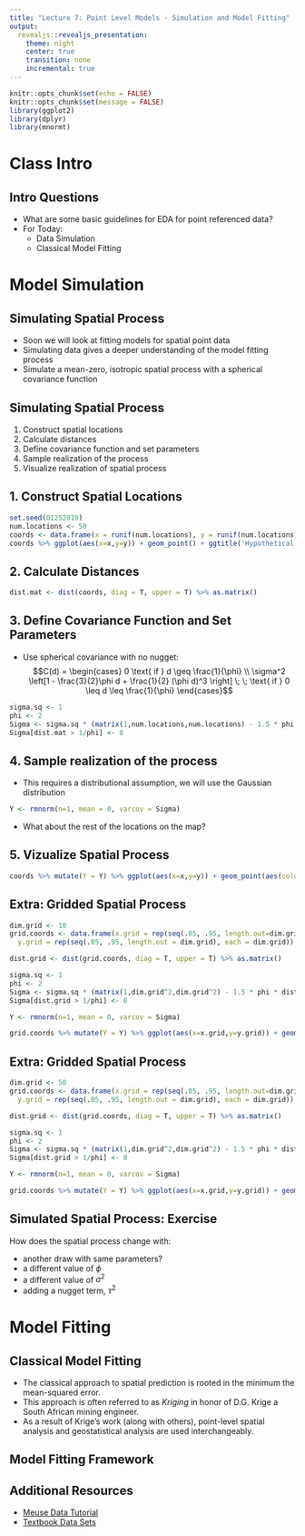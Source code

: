 ```yaml
---
title: "Lecture 7: Point Level Models - Simulation and Model Fitting"
output:
  revealjs::revealjs_presentation:
    theme: night
    center: true
    transition: none
    incremental: true
---
```


```r
knitr::opts_chunk$set(echo = FALSE)
knitr::opts_chunk$set(message = FALSE)
library(ggplot2)
library(dplyr)
library(mnormt)
```

# Class Intro

## Intro Questions 
- What are some basic guidelines for EDA for point referenced data?
- For Today:
    - Data Simulation
    - Classical Model Fitting


# Model Simulation

## Simulating Spatial Process

- Soon we will look at fitting models for spatial point data
- Simulating data gives a deeper understanding of the model fitting process
- Simulate a mean-zero, isotropic spatial process with a spherical covariance function

## Simulating Spatial Process

1. Construct spatial locations
2. Calculate distances
3. Define covariance function and set parameters
4. Sample realization of the process
5. Visualize realization of spatial process

## 1. Construct Spatial Locations

```r
set.seed(01252019)
num.locations <- 50
coords <- data.frame(x = runif(num.locations), y = runif(num.locations))
coords %>% ggplot(aes(x=x,y=y)) + geom_point() + ggtitle('Hypothetical Sampling Locations') + xlim(0,1) + ylim(0,1)
```

## 2. Calculate Distances

```r
dist.mat <- dist(coords, diag = T, upper = T) %>% as.matrix()
```

## 3. Define Covariance Function and Set Parameters
- Use spherical covariance with no nugget: 
$$C(d) = \begin{cases}
0 \text{ if } d \geq \frac{1}{\phi} \\
\sigma^2 \left[1 - \frac{3}{2}\phi d + \frac{1}{2} (\phi d)^3 \right] \; \; \text{ if } 0 \leq d \leq \frac{1}{\phi}
\end{cases}$$

```r
sigma.sq <- 1
phi <- 2
Sigma <- sigma.sq * (matrix(1,num.locations,num.locations) - 1.5 * phi * dist.mat + .5 * (phi * dist.mat)^3) 
Sigma[dist.mat > 1/phi] <- 0
```


## 4. Sample realization of the process
- This requires a distributional assumption, we will use the Gaussian distribution

```r
Y <- rmnorm(n=1, mean = 0, varcov = Sigma)
```

- What about the rest of the locations on the map?

## 5. Vizualize Spatial Process

```r
coords %>% mutate(Y = Y) %>% ggplot(aes(x=x,y=y)) + geom_point(aes(color=Y), size=2) + ggtitle(label = 'Simulated Spatial Process', subtitle = 'Spherical Covariance: sigma.sq = 1, phi = 2') +  xlim(0,1) + ylim(0,1) +   scale_colour_gradient2() + theme_dark()
```

## Extra: Gridded Spatial Process

```r
dim.grid <- 10
grid.coords <- data.frame(x.grid = rep(seq(.05, .95, length.out=dim.grid), dim.grid),
  y.grid = rep(seq(.05, .95, length.out = dim.grid), each = dim.grid))

dist.grid <- dist(grid.coords, diag = T, upper = T) %>% as.matrix()

sigma.sq <- 1
phi <- 2
Sigma <- sigma.sq * (matrix(1,dim.grid^2,dim.grid^2) - 1.5 * phi * dist.grid + .5 * (phi * dist.grid)^3) 
Sigma[dist.grid > 1/phi] <- 0

Y <- rmnorm(n=1, mean = 0, varcov = Sigma)

grid.coords %>% mutate(Y = Y) %>% ggplot(aes(x=x.grid,y=y.grid)) + geom_point(aes(color=Y), size=3) + ggtitle('Simulated Spatial Process', subtitle = 'Spherical Covariance: sigma.sq = 1, phi = 2') + xlim(0,1) + ylim(0,1) +   scale_colour_gradient2() + theme_dark()

```

## Extra: Gridded Spatial Process

```r
dim.grid <- 50
grid.coords <- data.frame(x.grid = rep(seq(.05, .95, length.out=dim.grid), dim.grid),
  y.grid = rep(seq(.05, .95, length.out = dim.grid), each = dim.grid))

dist.grid <- dist(grid.coords, diag = T, upper = T) %>% as.matrix()

sigma.sq <- 1
phi <- 2
Sigma <- sigma.sq * (matrix(1,dim.grid^2,dim.grid^2) - 1.5 * phi * dist.grid + .5 * (phi * dist.grid)^3) 
Sigma[dist.grid > 1/phi] <- 0

Y <- rmnorm(n=1, mean = 0, varcov = Sigma)

grid.coords %>% mutate(Y = Y) %>% ggplot(aes(x=x.grid,y=y.grid)) + geom_point(aes(color=Y), size=3) + ggtitle('Simulated Spatial Process', subtitle = 'Spherical Covariance: sigma.sq = 1, phi = 2') + xlim(0,1) + ylim(0,1) +   scale_colour_gradient2() + theme_dark()
```


## Simulated Spatial Process: Exercise

How does the spatial process change with:

- another draw with same parameters?
- a different value of $\phi$
- a different value of $\sigma^2$
- adding a nugget term, $\tau^2$

# Model Fitting

## Classical Model Fitting

- The classical approach to spatial prediction is rooted in the minimum the mean-squared error.
- This approach is often referred to as *Kriging* in honor of D.G. Krige a South African mining engineer.
- As a result of Krige's work (along with others), point-level spatial analysis and geostatistical analysis are used interchangeably.

## Model Fitting Framework


## Additional Resources
- [Meuse Data Tutorial](https://cran.r-project.org/web/packages/gstat/vignettes/gstat.pdf)
- [Textbook Data Sets](https://www.counterpointstat.com/hierarchical-modeling-and-analysis-for-spatial-data.html/)
